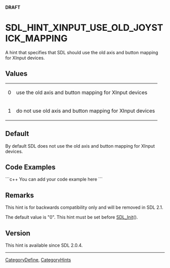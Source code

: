 <!-- pragma section-numbers off -->
<!-- pragma camelcase off -->
'''DRAFT'''

<!-- #*^*^*^*^*See http://wiki.libsdl.org/moin.cgi/SGEnumerations for details on editing this page*^*^*^*^* -->


= SDL_HINT_XINPUT_USE_OLD_JOYSTICK_MAPPING =
A hint that specifies that SDL should use the old axis and button mapping for XInput devices.




== Values ==
{|
|0
|use the old axis and button mapping for XInput devices
|-
|1
|do not use old axis and button mapping for XInput devices
|}


== Default ==
By default SDL does not use the old axis and button mapping for XInput devices.


== Code Examples ==
```c++
You can add your code example here
```

<!-- #Leave this section as-is unless you have a code example to put in.  In that case, replace You can add your code example here with your code example following the Style Guide instructions.  Leave the rest of the markup alone and delete this comment. -->


== Remarks ==
This hint is for backwards compatibility only and will be removed in SDL 2.1.

The default value is "0".  This hint must be set before [[SDL_Init]]().

== Version ==
This hint is available since SDL 2.0.4.

----
[[CategoryDefine]], [[CategoryHints]]
<!-- #See the Style Guide for instructions on editing the footer. -->
